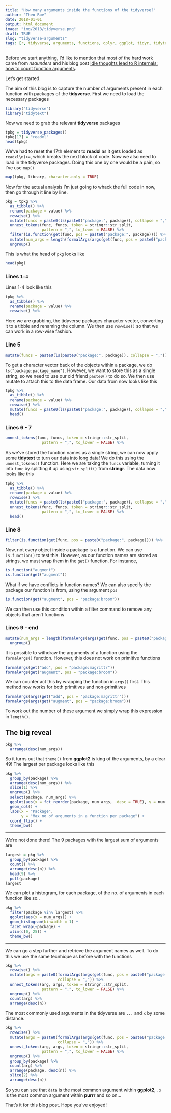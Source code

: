 ```yaml
---
title: "How many arguments inside the functions of the tidyverse?"
author: "Theo Roe"
date: 2018-01-01
output: html_document
image: "img/2018/tidyverse.png"
draft: TRUE
slug: "tidyverse-arguments"
tags: [r, tidyverse, arguments, functions, dplyr, ggplot, tidyr, tidytext]
---
```


Before we start anything, I'd like to mention that most of the hard work came from *nsaunders* and his blog post [Idle thoughts lead to R internals: how to count function arguments](https://nsaunders.wordpress.com/2018/06/22/idle-thoughts-lead-to-r-internals-how-to-count-function-arguments/amp/). 

Let's get started. 

The aim of this blog is to capture the number of arguments present in each function with packages of the **tidyverse**. First we need to load the necessary packages 

```r
library("tidyverse")
library("tidytext")
```
Now we need to grab the relevant **tidyverse** packages 
```r
tpkg = tidyverse_packages()
tpkg[17] = "readxl"
head(tpkg)
```
We've had to reset the 17th element to **readxl** as it gets loaded as `readxl\n(>=`, which breaks the next block of code. Now we also need to load in the tidyverse packages. Doing this one by one would be a pain, so I've 
use `map()`
```r
map(tpkg, library, character.only = TRUE)
```

Now for the actual analysis I'm just going to whack the full code in now, then go through it line by line. 

```r
pkg = tpkg %>% 
  as_tibble() %>% 
  rename(package = value) %>%  
  rowwise() %>% 
  mutate(funcs = paste0(ls(paste0("package:", package)), collapse = ",")) %>% 
  unnest_tokens(func, funcs, token = stringr::str_split, 
                pattern = ",", to_lower = FALSE) %>% 
  filter(is.function(get(func, pos = paste0("package:", package)))) %>% 
  mutate(num_args = length(formalArgs(args(get(func, pos = paste0("package:", package)))))) %>% 
  ungroup()
```
This is what the head of `pkg` looks like 
```r
head(pkg)
```

### Lines `1-4`

Lines 1-4 look like this 
```r
tpkg %>% 
  as_tibble() %>% 
  rename(package = value) %>%  
  rowwise() %>% 
```

Here we are grabbing, the tidyverse packages character vector, converting it to a tibble and renaming the column. We then use `rowwise()` so that we can work in a row-wise fashion. 

### Line 5 

```r
mutate(funcs = paste0(ls(paste0("package:", package)), collapse = ",")) %>% 
```

To get a character vector back of the objects within a package, we do `ls("package:package_name")`. However, we want to store this as a single string, so we need to use our old friend `paste0()` to do so. We then use mutate to attach this to the data frame. Our data from now looks like this 

```r
tpkg %>% 
  as_tibble() %>% 
  rename(package = value) %>%  
  rowwise() %>% 
  mutate(funcs = paste0(ls(paste0("package:", package)), collapse = ",")) %>% 
  head()
```

### Lines 6 - 7

```r
unnest_tokens(func, funcs, token = stringr::str_split, 
                pattern = ",", to_lower = FALSE) %>% 
```

As we've stored the function names as a single string, we can now apply some **tidytext** to turn our data into long data! We do this using the `unnest_tokens()` function. Here we are taking the `funcs` variable, turning it into `func` by splitting it up using `str_split()` from **stringr**. The data now looks like this 

```r
tpkg %>% 
  as_tibble() %>% 
  rename(package = value) %>%  
  rowwise() %>% 
  mutate(funcs = paste0(ls(paste0("package:", package)), collapse = ",")) %>% 
  unnest_tokens(func, funcs, token = stringr::str_split, 
                pattern = ",", to_lower = FALSE) %>% 
  head()
```

### Line 8

```r
filter(is.function(get(func, pos = paste0("package:", package)))) %>%
```

Now, not every object inside a package is a function. We can use `is.function()` to test this. However, as our function names are stored as strings, we must wrap them in the `get()` function. For instance, 

```r
is.function("augment")
is.function(get("augment"))
```

What if we have conflicts in function names? We can also specify the package our function is from, using the argument `pos` 

```r
is.function(get("augment", pos = "package:broom"))
```

We can then use this condition within a filter command to remove any objects that aren't functions


### Lines 9 - end

```r
mutate(num_args = length(formalArgs(args(get(func, pos = paste0("package:", package)))))) %>% 
  ungroup()
```

It is possible to withdraw the arguments of a function using the `formalArgs()` function. However, this does not work on primitive functions
```r
formalArgs(get("add", pos = "package:magrittr"))
formalArgs(get("augment", pos = "package:broom"))
```

We can counter act this by wrapping the function in `args()` first. This method now works for both primitives and non-primitives

```r
formalArgs(args(get("add", pos = "package:magrittr")))
formalArgs(args(get("augment", pos = "package:broom")))
```

To work out the number of these argument we simply wrap this expression in `length()`. 

## The big reveal

```r
pkg %>% 
  arrange(desc(num_args))
```

So it turns out that `theme()` from **ggplot2** is king of the arguments, by a clear 49! The largest per package looks like this 
```r
pkg %>% 
  group_by(package) %>% 
  arrange(desc(num_args)) %>% 
  slice(1) %>% 
  ungroup() %>% 
  select(package, num_args) %>% 
  ggplot(aes(x = fct_reorder(package, num_args, .desc = TRUE), y = num_args)) + 
  geom_col() + 
  labs(x = "Package",
       y = "Max no of arguments in a function per package") + 
  coord_flip() + 
  theme_bw()
```

-------------------------------------------

We're not done there! The 9 packages with the largest sum of arguments are
```r
largest = pkg %>%
  group_by(package) %>%
  count() %>%
  arrange(desc(n)) %>%
  head(9) %>%
  pull(package)
largest
```


We can plot a histogram, for each package, of the no. of arguments in each function like so.. 

```r
pkg %>% 
  filter(package %in% largest) %>%
  ggplot(aes(x = num_args)) + 
  geom_histogram(binwidth = 1) + 
  facet_wrap(~package) + 
  xlim(c(0, 25)) + 
  theme_bw()
```



-------------------------------------------


We can go a step further and retrieve the argument names as well. To do this we use the same tecnhique as before with the functions

```r
pkg %>% 
  rowwise() %>% 
  mutate(args = paste0(formalArgs(args(get(func, pos = paste0("package:", package)))), 
                       collapse = ",")) %>% 
  unnest_tokens(arg, args, token = stringr::str_split, 
                pattern = ",", to_lower = FALSE) %>% 
  ungroup() %>% 
  count(arg) %>% 
  arrange(desc(n))
```
 
The most commonly used arguments in the tidyverse are `...` and `x` by some distance. 

```r
pkg %>% 
  rowwise() %>% 
  mutate(args = paste0(formalArgs(args(get(func, pos = paste0("package:", package)))), 
                       collapse = ",")) %>% 
  unnest_tokens(arg, args, token = stringr::str_split, 
                pattern = ",", to_lower = FALSE) %>% 
  ungroup() %>% 
  group_by(package) %>% 
  count(arg) %>% 
  arrange(package, desc(n)) %>% 
  slice(2) %>% 
  arrange(desc(n)) 
```

So you can see that `data` is the most common argument within **ggplot2**, `.x` is the most common argument within **purrr** and so on... 

That's it for this blog post. Hope you've enjoyed! 


